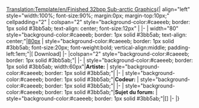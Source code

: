 <noinclude>[[Translation:Template/en/Finished 32bpp Sub-arctic Graphics]]</noinclude>{| align="left" style="width:100%; font-size:90%; margin:0px; margin-top:10px;" cellpadding="2"
| colspan="2" style="background-color:#caeeeb; border: 1px solid #3bb5ab; text-align: center; font-size:12px" |<strong>{{{titre}}}</strong>
|-
| width="80" style="background-color:#caeeeb; border: 1px solid #3bb5ab; text-align: center;"|[[Main/en/{{{image}}}|80px]]
| style="background-color:#caeeeb; border: 1px solid #3bb5ab; font-size:20px; font-weight:bold; vertical-align:middle; padding-left:1em;"|[{{{fichier}}} Download]
|-
|colspan="2" style="background-color:#caeeeb; border: 1px solid #3bb5ab;"|{{{notes}}}
|-
| style="background-color:#caeeeb; border: 1px solid #3bb5ab; width:60px"|<strong>Artiste:</strong>
| style="background-color:#caeeeb; border: 1px solid #3bb5ab;"|{{{artiste}}}
|-
| style="background-color:#caeeeb; border: 1px solid #3bb5ab;"|<strong>Codeur:</strong>
| style="background-color:#caeeeb; border: 1px solid #3bb5ab;"|{{{codeur}}}
|-
| style="background-color:#caeeeb; border: 1px solid #3bb5ab;"|<strong>Sujet du forum:</strong>
| style="background-color:#caeeeb; border: 1px solid #3bb5ab;"|[{{{forum}}}]
|-
|}
